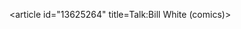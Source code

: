 <article id="13625264" title=Talk:Bill White (comics)>
	<talkpage id="13625264" title="Talk:Bill White (comics)">
{{WikiProjectBannerShell|1=
{{WikiProject Biography
|living=no
|class=Stub
|a&amp;e-work-group=yes
|a&amp;e-priority=low
|listas=White, Bill
}}
{{WikiProject Animation|class=Stub|importance=low|people=yes}}
{{WikiProject Comics|Creators-work-group=yes|class=stub|importance=low|image=yes|US=yes}}
}}
	</talkpage>
</article>